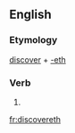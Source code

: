==English==

===Etymology===
[[discover]] + [[-eth]]

===Verb===
{{en-verb form}}

# {{archaic third-person singular of|discover}}

[[fr:discovereth]]